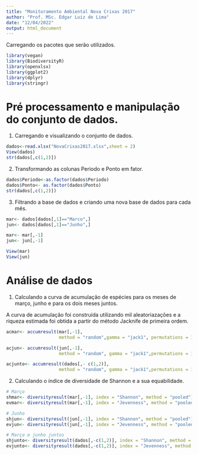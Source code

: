 ```yaml
---
title: "Monitoramento Ambiental Nova Crixas 2017"
author: "Prof. MSc. Edgar Luiz de Lima"
date: "12/04/2022"
output: html_document
---
```



Carregando os pacotes que serão utilizados.
```r
library(vegan)
library(BiodiversityR)
library(openxlsx)
library(ggplot2)
library(dplyr)
library(stringr)
```

# Pré processamento e manipulação do conjunto de dados.

1. Carregando e visualizando o conjunto de dados.
```r
dados<-read.xlsx("NovaCrixas2017.xlsx",sheet = 2)
View(dados)
str(dados[,c(1,2)])
```
2. Transformando as colunas Periodo e Ponto em fator.
```r
dados$Periodo<-as.factor(dados$Periodo)
dados$Ponto<- as.factor(dados$Ponto)
str(dados[,c(1,2)])
```


3. Filtrando a base de dados e criando uma nova base de dados para cada mês.
```r
mar<- dados[dados[,1]=="Marco",]
jun<- dados[dados[,1]=="Junho",]

mar<- mar[,-1]
jun<- jun[,-1]

View(mar)
View(jun)
```

# Análise de dados

1. Calculando a curva de acumulação de espécies para os meses de março, junho e para os dois meses juntos.

A curva de acumulação foi construída utilizando mil aleatoriazações e a riqueza estimada foi obtida a partir do método Jacknife de primeira ordem.
```r
acmar<- accumresult(mar[,-1], 
                    method = "random",gamma = "jack1", permutations = 1000)

acjun<- accumresult(jun[,-1], 
                    method = "random", gamma = "jack1",permutations = 1000)

acjunto<- accumresult(dados[,- c(1,2)], 
                    method = "random", gamma = "jack1",permutations = 1000)
```

2. Calculando o índice de diversidade de Shannon e a sua equabilidade.
```r
# Março
shmar<- diversityresult(mar[,-1], index = "Shannon", method = "pooled")
evmar<- diversityresult(mar[,-1], index = "Jevenness", method = "pooled")

# Junho
shjun<- diversityresult(jun[,-1], index = "Shannon", method = "pooled")
evjun<- diversityresult(jun[,-1], index = "Jevenness", method = "pooled")

# Março e junho juntos
shjunto<- diversityresult(dados[,-c(1,2)], index = "Shannon", method = "pooled")
evjunto<- diversityresult(dados[,-c(1,2)], index = "Jevenness", method = "pooled")
```

